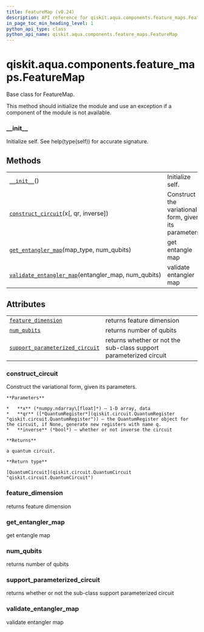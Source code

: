 ```yaml
---
title: FeatureMap (v0.24)
description: API reference for qiskit.aqua.components.feature_maps.FeatureMap in qiskit v0.24
in_page_toc_min_heading_level: 1
python_api_type: class
python_api_name: qiskit.aqua.components.feature_maps.FeatureMap
---
```


<span id="qiskit-aqua-components-feature-maps-featuremap" />

# qiskit.aqua.components.feature\_maps.FeatureMap

<Class id="qiskit.aqua.components.feature_maps.FeatureMap" isDedicatedPage={true} github="https://github.com/qiskit-community/qiskit-aqua/tree/stable/0.8/qiskit/aqua/components/feature_maps/feature_map.py" signature="FeatureMap" modifiers="class">
  Base class for FeatureMap.

  This method should initialize the module and use an exception if a component of the module is not available.

  ### \_\_init\_\_

  <Function id="qiskit.aqua.components.feature_maps.FeatureMap.__init__" signature="__init__()" modifiers="abstract">
    Initialize self. See help(type(self)) for accurate signature.
  </Function>

  ## Methods

  |                                                                                                                                                                                                         |                                                       |
  | ------------------------------------------------------------------------------------------------------------------------------------------------------------------------------------------------------- | ----------------------------------------------------- |
  | [`__init__`](#qiskit.aqua.components.feature_maps.FeatureMap.__init__ "qiskit.aqua.components.feature_maps.FeatureMap.__init__")()                                                                      | Initialize self.                                      |
  | [`construct_circuit`](#qiskit.aqua.components.feature_maps.FeatureMap.construct_circuit "qiskit.aqua.components.feature_maps.FeatureMap.construct_circuit")(x\[, qr, inverse])                          | Construct the variational form, given its parameters. |
  | [`get_entangler_map`](#qiskit.aqua.components.feature_maps.FeatureMap.get_entangler_map "qiskit.aqua.components.feature_maps.FeatureMap.get_entangler_map")(map\_type, num\_qubits)                     | get entangle map                                      |
  | [`validate_entangler_map`](#qiskit.aqua.components.feature_maps.FeatureMap.validate_entangler_map "qiskit.aqua.components.feature_maps.FeatureMap.validate_entangler_map")(entangler\_map, num\_qubits) | validate entangler map                                |

  ## Attributes

  |                                                                                                                                                                                                 |                                                                    |
  | ----------------------------------------------------------------------------------------------------------------------------------------------------------------------------------------------- | ------------------------------------------------------------------ |
  | [`feature_dimension`](#qiskit.aqua.components.feature_maps.FeatureMap.feature_dimension "qiskit.aqua.components.feature_maps.FeatureMap.feature_dimension")                                     | returns feature dimension                                          |
  | [`num_qubits`](#qiskit.aqua.components.feature_maps.FeatureMap.num_qubits "qiskit.aqua.components.feature_maps.FeatureMap.num_qubits")                                                          | returns number of qubits                                           |
  | [`support_parameterized_circuit`](#qiskit.aqua.components.feature_maps.FeatureMap.support_parameterized_circuit "qiskit.aqua.components.feature_maps.FeatureMap.support_parameterized_circuit") | returns whether or not the sub-class support parameterized circuit |

  ### construct\_circuit

  <Function id="qiskit.aqua.components.feature_maps.FeatureMap.construct_circuit" signature="construct_circuit(x, qr=None, inverse=False)" modifiers="abstract">
    Construct the variational form, given its parameters.

    **Parameters**

    *   **x** (*numpy.ndarray\[float]*) – 1-D array, data
    *   **qr** ([*QuantumRegister*](qiskit.circuit.QuantumRegister "qiskit.circuit.QuantumRegister")) – the QuantumRegister object for the circuit, if None, generate new registers with name q.
    *   **inverse** (*bool*) – whether or not inverse the circuit

    **Returns**

    a quantum circuit.

    **Return type**

    [QuantumCircuit](qiskit.circuit.QuantumCircuit "qiskit.circuit.QuantumCircuit")
  </Function>

  ### feature\_dimension

  <Attribute id="qiskit.aqua.components.feature_maps.FeatureMap.feature_dimension">
    returns feature dimension
  </Attribute>

  ### get\_entangler\_map

  <Function id="qiskit.aqua.components.feature_maps.FeatureMap.get_entangler_map" signature="get_entangler_map(map_type, num_qubits)" modifiers="static">
    get entangle map
  </Function>

  ### num\_qubits

  <Attribute id="qiskit.aqua.components.feature_maps.FeatureMap.num_qubits">
    returns number of qubits
  </Attribute>

  ### support\_parameterized\_circuit

  <Attribute id="qiskit.aqua.components.feature_maps.FeatureMap.support_parameterized_circuit">
    returns whether or not the sub-class support parameterized circuit
  </Attribute>

  ### validate\_entangler\_map

  <Function id="qiskit.aqua.components.feature_maps.FeatureMap.validate_entangler_map" signature="validate_entangler_map(entangler_map, num_qubits)" modifiers="static">
    validate entangler map
  </Function>
</Class>

